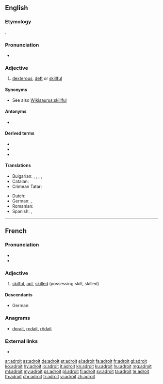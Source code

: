 ==English==

===Etymology===
{{borrowing|fr|lang=en}} {{term|adroit|lang=fr}}.

===Pronunciation===
* {{a|US}} {{IPA|/əˈdɹɔɪt/|lang=en}}

===Adjective===
{{en-adj|er|more}}

# [[dexterous]], [[deft]] or [[skillful]]

====Synonyms====
* See also [[Wikisaurus:skillful]]

====Antonyms====
* {{l/en|maladroit}}

====Derived terms====
* {{l/en|adroitness}}
* {{l/en|adroitly}}
* {{l/en|maladroit}}

====Translations====
{{trans-top|dextrous}}
* Bulgarian: {{t+|bg|ловък|sc=Cyrl}}, {{t+|bg|сръчен|sc=Cyrl}}, {{t+|bg|умел|sc=Cyrl}}, {{t+|bg|изкусен|sc=Cyrl}}, {{t+|bg|находчив|sc=Cyrl}}
* Catalan: {{t+|ca|destre}}
* Crimean Tatar: {{t|crh|çeber}}
{{trans-mid}}
* Dutch: {{t+|nl|handig}}
* German: {{t+|de|geschickt}}, {{t+|de|gewandt}}
* Romanian: {{t+|ro|descurcăreț}}
* Spanish: {{t+|es|diestro}}, {{t+|es|hábil}}
{{trans-bottom}}

----

==French==

===Pronunciation===
* {{IPA|/ad.ʁwa/|lang=fr}}
* {{audio|Fr-adroit.ogg|Audio|lang=fr}}

===Adjective===
{{fr-adj}}

# [[skilful]], [[apt]], [[skilled]] (possessing skill, skilled)

====Descendants====
* German: {{l/de|adrett}}

===Anagrams===
* [[dorait#French|dorait]], [[rodait#French|rodait]], [[rôdait#French|rôdait]]

===External links===
* {{R:TLFi}}

[[ar:adroit]]
[[az:adroit]]
[[de:adroit]]
[[et:adroit]]
[[el:adroit]]
[[fa:adroit]]
[[fr:adroit]]
[[gl:adroit]]
[[ko:adroit]]
[[hy:adroit]]
[[io:adroit]]
[[it:adroit]]
[[kn:adroit]]
[[ku:adroit]]
[[hu:adroit]]
[[mg:adroit]]
[[ml:adroit]]
[[my:adroit]]
[[ps:adroit]]
[[pl:adroit]]
[[fi:adroit]]
[[sv:adroit]]
[[ta:adroit]]
[[te:adroit]]
[[th:adroit]]
[[chr:adroit]]
[[tr:adroit]]
[[vi:adroit]]
[[zh:adroit]]